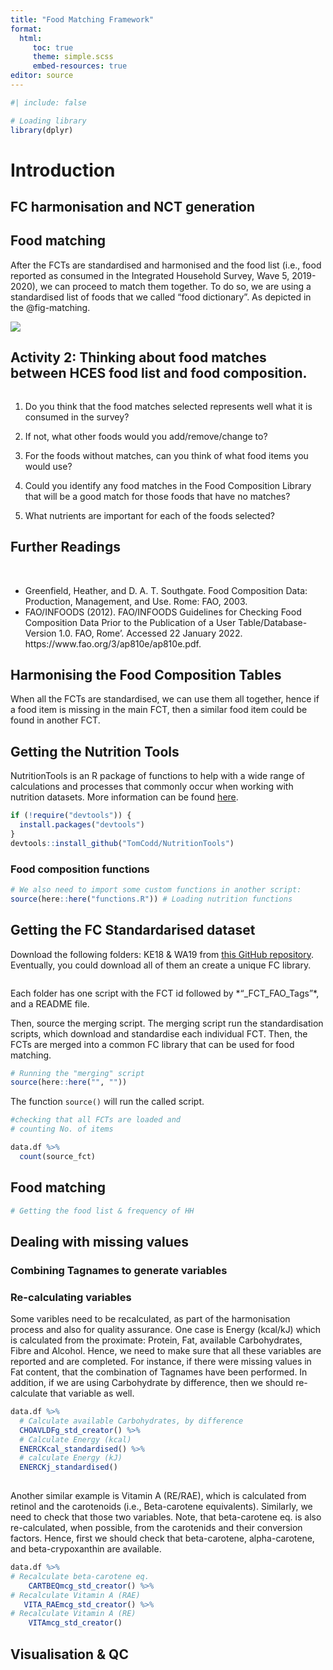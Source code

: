 ```yaml
---
title: "Food Matching Framework"
format: 
  html:
     toc: true
     theme: simple.scss
     embed-resources: true
editor: source
---
```


```r
#| include: false

# Loading library
library(dplyr)

```

# Introduction

## FC harmonisation and NCT generation

## Food matching

After the FCTs are standardised and harmonised and the food list (i.e., food reported as consumed in the Integrated Household Survey, Wave 5, 2019-2020), we can proceed to match them together. To do so, we are using a standardised list of foods that we called "food dictionary". As depicted in the @fig-matching.

![](images/food-matching.png){#fig-matching}

::: callout-note
## Activity 2: Thinking about food matches between HCES food list and food composition.
:::

```r


```

1.  Do you think that the food matches selected represents well what it is consumed in the survey?

2.  If not, what other foods would you add/remove/change to?

3.  For the foods without matches, can you think of what food items you would use?

4.  Could you identify any food matches in the Food Composition Library that will be a good match for those foods that have no matches?

5.  What nutrients are important for each of the foods selected?



## Further Readings

<br>

-   Greenfield, Heather, and D. A. T. Southgate. Food Composition Data: Production, Management, and Use. Rome: FAO, 2003.
-   FAO/INFOODS (2012). FAO/INFOODS Guidelines for Checking Food Composition Data Prior to the Publication of a User Table/Database-Version 1.0. FAO, Rome'. Accessed 22 January 2022. https://www.fao.org/3/ap810e/ap810e.pdf.



## Harmonising the Food Composition Tables

When all the FCTs are standardised, we can use them all together, hence if a food item is missing in the main FCT, then a similar food item could be found in another FCT.

## Getting the Nutrition Tools

NutritionTools is an R package of functions to help with a wide range of calculations and processes that commonly occur when working with nutrition datasets. More information can be found [here](https://tomcodd.github.io/NutritionTools/).

```r

if (!require("devtools")) {
  install.packages("devtools")
}
devtools::install_github("TomCodd/NutritionTools")

```

### Food composition functions

```r

# We also need to import some custom functions in another script:
source(here::here("functions.R")) # Loading nutrition functions

```

## Getting the FC Standardarised dataset

Download the following folders: KE18 & WA19 from [this GitHub repository](https://github.com/LuciaSegovia/fct/tree/master/FCTs). Eventually, you could download all of them an create a unique FC library. 

```r


```

Each folder has one script with the FCT id followed by *"_FCT_FAO_Tags"*, and a README file. 

Then, source the merging script. The merging script run the standardisation scripts, which download and standardise each individual FCT. Then, the FCTs are merged into a common FC library that can be used for food matching. 

```r

# Running the "merging" script
source(here::here("", ""))

```

The function `source()` will run the called script.

```r

#checking that all FCTs are loaded and 
# counting No. of items 

data.df %>%  
  count(source_fct) 

```





## Food matching

```r

# Getting the food list & frequency of HH


```



## Dealing with missing values

### Combining Tagnames to generate variables

### Re-calculating variables

Some varibles need to be recalculated, as part of the harmonisation process and also for quality assurance. One case is Energy (kcal/kJ) which is calculated from the proximate: Protein, Fat, available Carbohydrates, Fibre and Alcohol. Hence, we need to make sure that all these variables are reported and are completed. For instance, if there were missing values in Fat content, that the combination of Tagnames have been performed. In addition, if we are using Carbohydrate by difference, then we should re-calculate that variable as well. 


```r

data.df %>% 
  # Calculate available Carbohydrates, by difference
  CHOAVLDFg_std_creator() %>%  
  # Calculate Energy (kcal)
  ENERCKcal_standardised() %>% 
  # calculate Energy (kJ)
  ENERCKj_standardised() 
  

```

Another similar example is Vitamin A (RE/RAE), which is calculated from retinol and the carotenoids (i.e., Beta-carotene equivalents). Similarly, we need to check that those two variables. Note, that beta-carotene eq. is also re-calculated, when possible, from the carotenids and their conversion factors. Hence, first we should check that beta-carotene, alpha-carotene, and beta-crypoxanthin are available. 

```r

data.df %>% 
# Recalculate beta-carotene eq.
    CARTBEQmcg_std_creator() %>% 
# Recalculate Vitamin A (RAE)
   VITA_RAEmcg_std_creator() %>%  
# Recalculate Vitamin A (RE)
    VITAmcg_std_creator()

```


## Visualisation & QC


